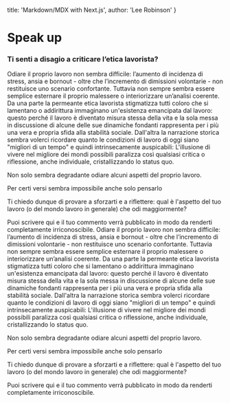 

  title: 'Markdown/MDX with Next.js',
  author: 'Lee Robinson'
}

# Speak up

### Ti senti a disagio a criticare l’etica lavorista?  
Odiare il proprio lavoro non sembra difficile: l’aumento di incidenza di stress, ansia e bornout - oltre che l’incremento di dimissioni volontarie - non restituisce uno scenario confortante. Tuttavia non sempre sembra essere semplice esternare il proprio malessere o interiorizzare un’analisi coerente. Da una parte la permeante etica lavorista stigmatizza tutti coloro che si lamentano o addirittura immaginano un'esistenza emancipata dal lavoro: questo perché il lavoro è diventato misura stessa della vita e la sola messa in discussione di alcune delle sue dinamiche fondanti rappresenta per i più una vera e propria sfida alla stabilità sociale. Dall'altra la narrazione storica sembra volerci ricordare quanto le condizioni di lavoro di oggi siano "migliori di un tempo" e quindi intrinsecamente auspicabili: L'illusione di vivere nel migliore dei mondi possibili paralizza così qualsiasi critica o riflessione, anche individuale, cristallizzando lo status quo.

Non solo sembra degradante odiare alcuni aspetti del proprio lavoro.

Per certi versi sembra impossibile anche solo pensarlo

  

Ti chiedo dunque di provare a sforzarti e a riflettere: qual è l'aspetto del tuo lavoro (o del mondo lavoro in generale) che odi maggiormente?

Puoi scrivere qui e il tuo commento verrà pubblicato in modo da renderti completamente irriconoscibile.
Odiare il proprio lavoro non sembra difficile: l’aumento di incidenza di stress, ansia e bornout - oltre che l’incremento di dimissioni volontarie - non restituisce uno scenario confortante. Tuttavia non sempre sembra essere semplice esternare il proprio malessere o interiorizzare un’analisi coerente. Da una parte la permeante etica lavorista stigmatizza tutti coloro che si lamentano o addirittura immaginano un'esistenza emancipata dal lavoro: questo perché il lavoro è diventato misura stessa della vita e la sola messa in discussione di alcune delle sue dinamiche fondanti rappresenta per i più una vera e propria sfida alla stabilità sociale. Dall'altra la narrazione storica sembra volerci ricordare quanto le condizioni di lavoro di oggi siano "migliori di un tempo" e quindi intrinsecamente auspicabili: L'illusione di vivere nel migliore dei mondi possibili paralizza così qualsiasi critica o riflessione, anche individuale, cristallizzando lo status quo.

Non solo sembra degradante odiare alcuni aspetti del proprio lavoro.

Per certi versi sembra impossibile anche solo pensarlo

  

Ti chiedo dunque di provare a sforzarti e a riflettere: qual è l'aspetto del tuo lavoro (o del mondo lavoro in generale) che odi maggiormente?

Puoi scrivere qui e il tuo commento verrà pubblicato in modo da renderti completamente irriconoscibile.

<Form />
